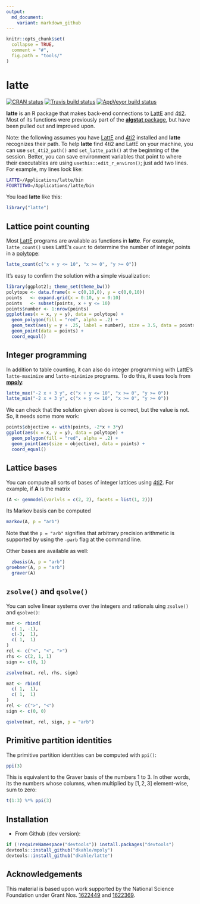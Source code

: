 ```yaml
---
output:
  md_document:
    variant: markdown_github
---
```


<!-- README.md is generated from README.Rmd. Please edit that file -->

```r
knitr::opts_chunk$set(
  collapse = TRUE,
  comment = "#",
  fig.path = "tools/"
)
```

# latte

<!-- badges: start -->
[![CRAN status](https://www.r-pkg.org/badges/version/latte)](https://cran.r-project.org/package=latte)
[![Travis build status](https://travis-ci.org/dkahle/latte.svg?branch=master)](https://travis-ci.org/dkahle/latte)
[![AppVeyor build status](https://ci.appveyor.com/api/projects/status/github/dkahle/latte?branch=master&svg=true)](https://ci.appveyor.com/project/dkahle/latte)
<!-- badges: end -->

__latte__ is an R package that makes back-end connections to [LattE](https://www.math.ucdavis.edu/~latte/software.php) and [4ti2](http://www.4ti2.de).  Most of its functions were previously part of the [__algstat__ package](https://github.com/dkahle/algstat), but have been pulled out and improved upon.

Note: the following assumes you have [LattE](https://www.math.ucdavis.edu/~latte/) and [4ti2](http://www.4ti2.de) installed and __latte__ recognizes their path. To help __latte__ find 4ti2 and LattE on your machine, you can use `set_4ti2_path()` and `set_latte_path()` at the beginning of the session. Better, you can save environment variables that point to where their executables are using `usethis::edit_r_environ()`; just add two lines.  For example, my lines look like:
```bash
LATTE=/Applications/latte/bin
FOURTITWO=/Applications/latte/bin
```



You load __latte__ like this:
```r
library("latte")
```







## Lattice point counting

Most [LattE](https://www.math.ucdavis.edu/~latte/) programs are available as functions in __latte__.  For example, `latte_count()` uses LattE's `count` to determine the number of integer points in a [polytope](http://en.wikipedia.org/wiki/Polytope):

```r
latte_count(c("x + y <= 10", "x >= 0", "y >= 0"))
```

It's easy to confirm the solution with a simple visualization:

```r
library(ggplot2); theme_set(theme_bw())
polytope <- data.frame(x = c(0,10,0), y = c(0,0,10))
points   <- expand.grid(x = 0:10, y = 0:10)
points   <- subset(points, x + y <= 10)
points$number <- 1:nrow(points)
ggplot(aes(x = x, y = y), data = polytope) +
  geom_polygon(fill = "red", alpha = .2) + 
  geom_text(aes(y = y + .25, label = number), size = 3.5, data = points) +
  geom_point(data = points) + 
  coord_equal()
```



## Integer programming

In addition to table counting, it can also do integer programming with LattE's `latte-maximize` and `latte-minimize` programs.  To do this, it uses tools from [__mpoly__](http://github.com/dkahle/mpoly):

```r
latte_max("-2 x + 3 y", c("x + y <= 10", "x >= 0", "y >= 0"))
latte_min("-2 x + 3 y", c("x + y <= 10", "x >= 0", "y >= 0"))
```

We can check that the solution given above is correct, but the value is not.  So, it needs some more work:

```r
points$objective <- with(points, -2*x + 3*y)
ggplot(aes(x = x, y = y), data = polytope) +
  geom_polygon(fill = "red", alpha = .2) + 
  geom_point(aes(size = objective), data = points) + 
  coord_equal()
```




## Lattice bases

You can compute all sorts of bases of integer lattices using [4ti2](http://www.4ti2.de). For example, if $\textbf{A}$ is the matrix
```r
(A <- genmodel(varlvls = c(2, 2), facets = list(1, 2)))
```
Its Markov basis can be computed
```r
markov(A, p = "arb")
```
Note that the `p = "arb"` signifies that arbitrary precision arithmetic is supported by using the `-parb` flag at the command line.

Other bases are available as well:
```r
  zbasis(A, p = "arb")
groebner(A, p = "arb")
  graver(A)
```



## `zsolve()` and `qsolve()`

You can solve linear systems over the integers and rationals uing `zsolve()` and `qsolve()`:
```r
mat <- rbind(
  c( 1, -1),
  c(-3,  1),
  c( 1,  1)
)
rel <- c("<", "<", ">")
rhs <- c(2, 1, 1)
sign <- c(0, 1)

zsolve(mat, rel, rhs, sign)
```

```r
mat <- rbind(
  c( 1,  1),
  c( 1,  1)
)
rel <- c(">", "<")
sign <- c(0, 0)

qsolve(mat, rel, sign, p = "arb")
```




## Primitive partition identities

The primitive partition identities can be computed with `ppi()`:

```r
ppi(3)
```

This is equivalent to the Graver basis of the numbers 1 to 3. In other words, its the numbers whose columns, when multiplied by $[1, 2, 3]$ element-wise, sum to zero:

```r
t(1:3) %*% ppi(3)
```




## Installation

* From Github (dev version): 
```r
if (!requireNamespace("devtools")) install.packages("devtools")
devtools::install_github("dkahle/mpoly")
devtools::install_github("dkahle/latte")
```





## Acknowledgements

This material is based upon work supported by the National Science Foundation under Grant Nos. [1622449](https://nsf.gov/awardsearch/showAward?AWD_ID=1622449) and [1622369](https://www.nsf.gov/awardsearch/showAward?AWD_ID=1622369).